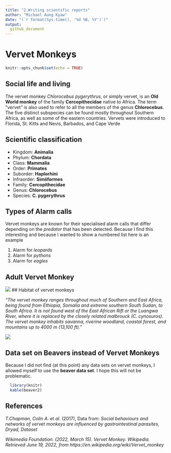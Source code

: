 ```yaml
---
title: "2.Writing scientific reports"
author: "Michael Aung Kyaw"
date: "(`r format(Sys.time(), '%d %B, %Y')`)"
output: 
  github_document
---
```


# Vervet Monkeys

```r
knitr::opts_chunk$set(echo = TRUE)
```

## Social life and living
The vervet monkey *Chlorocebus pygerythrus*, or simply vervet, is an **Old World monkey** of the family **Cercopithecidae** native to Africa. The term "vervet" is also used to refer to all the members of the genus **Chlorocebus**. The five distinct subspecies can be found mostly throughout Southern Africa, as well as some of the eastern countries. Vervets were introduced to Florida, St. Kitts and Nevis, Barbados, and Cape Verde

## Scientific classification

* Kingdom:    	**Animalia**
* Phylum:	      **Chordata**
* Class:        **Mammalia**
* Order:        **Primates**
* Suborder:     **Haplorhini**
* Infraorder:   **Simiiformes**
* Family:       **Cercopithecidae**
* Genus:        **Chlorocebus**
* Species:      **C. pygerythrus**

## Types of Alarm calls
Vervet monkeys are known for their specialised alarm calls that differ
depending on the *predator* that has been detected. Because I find this interesting and because I wanted to show a numbered list here is an example

1. Alarm for *leopards*
2. Alarm for *pythons*
3. Alarm for *eagles*
  

## Adult Vervet Monkey
![](https://upload.wikimedia.org/wikipedia/commons/thumb/4/48/Black_faced_vervet_monkey.jpg/440px-Black_faced_vervet_monkey.jpg)
## Habitat of vervet monkeys

 *"The vervet monkey ranges throughout much of Southern and East Africa, being found from Ethiopia, Somalia and extreme southern South Sudan, to South Africa. It is not found west of the East African Rift or the Luangwa River, where it is replaced by the closely related malbrouck *(C. cynosuros)*. The vervet monkey inhabits savanna, riverine woodland, coastal forest, and mountains up to 4000 m (13,100 ft)."*

![](https://upload.wikimedia.org/wikipedia/commons/c/cc/Vervet_Monkey_area.png)

## Data set on Beavers instead of Vervet Monkeys
Because I did not find (at this point) any data sets on vervet monkeys, I allowed myself to use the **beaver data set**. I hope this will not be problematic.

```r
  library(knitr)
  kable(beaver2)
```


## References
*T.Chapman*, *Colin A*. et *al*. (2017), Data from: *Social behaviours and networks of vervet monkeys are influenced by gastrointestinal parasites, Dryad, Dataset*

*Wikimedia Foundation. (2022, March 15). Vervet Monkey. Wikipedia. Retrieved June 19, 2022, from https://en.wikipedia.org/wiki/Vervet_monkey*
